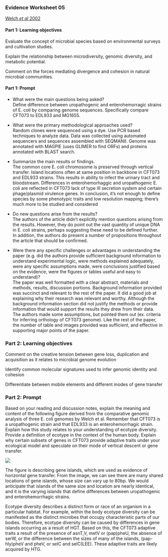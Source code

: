 ### Evidence Worksheet 05
[Welch *et al* 2002](https://www.ncbi.nlm.nih.gov/pubmed/12471157)

#### Part 1: Learning objectives
Evaluate the concept of microbial species based on environmental surveys and cultivation studies. 

Explain the relationship between microdiversity, genomic diversity, and metabolic potential.

Comment on the forces mediating divergence and cohesion in natural microbial communities. 

#### Part 1: Prompt
* What were the main questions being asked?  
Define difference between uropathogenic and enterohemorragic strains of E. coli by comparing genome sequences. Specifically compare CFT073 to EDL933 and MG1655. 

* What were the primary methodological approaches used?  
Random clones were sequenced using a dye. Use PCR based techniques to analyze data. Data was collected using automated sequencers and sequences assembled with SEQMANII. Genome was annotated with MAGPIE (uses GLIMER to find ORFs) and proteins annotated with BLAST search. 

* Summarize the main results or findings.  
The common core E. coli chromosome is preserved through vertical transfer. Island locations often at same position in backbone in CFT073 and EDL933 strains. This results in ability to infect the urinary tract and bloodstream. Differences in enterohemorhaggic and uropathogenic E. coli are reflected in CFT073 lack of type III secretion system and certain phage/plasmid virulence genes. In conclusion, it's not enough to define species by some phenotypic traits and low resolution mapping; there's much more to be studied and considered 

* Do new questions arise from the results?  
The authors of the article didn't explicitly mention questions arising from the results. However, they do point out the vast quantity of unique DNA in E. coli strains, perhaps suggesting these need to be defined further. In addition, the authors do present a number of propositions throughout the article that should be confirmed. 

* Were there any specific challenges or advantages in understanding the paper (e.g. did the authors provide sufficient background information to understand experimental logic, were methods explained adequately, were any specific assumptions made, were conclusions justified based on the evidence, were the figures or tables useful and easy to understand)?  
The paper was well formatted with a clear abstract, materials and methods, results, discussion portions. Background information provided was succinct and relevant to the rest of the paper. It did a good job at explaining why their research was relevant and worthy. Although the background information section did not justify the methods or provide information that would support the results they drew from their data. The authors made some assumptions, but pointed them out (ex. criteria for inferring orthology of CFT073 genome). Like the rest of the paper, the number of table and images provided was sufficient, and effective in supporting major points of the paper. 

### Part 2: Learning objectives 
Comment on the creative tension between gene loss, duplication and acquisition as it relates to microbial genome evolution

Identify common molecular signatures used to infer genomic identity and cohesion

Differentiate between mobile elements and different modes of gene transfer

### Part 2: Prompt
Based on your reading and discussion notes, explain the meaning and content of the following figure derived from the comparative genomic analysis of three E. coli genomes by Welch et al. Remember that CFT073 is a uropathogenic strain and that EDL933 is an enterohemorrhagic strain. Explain how this study relates to your understanding of ecotype diversity. Provide a definition of ecotype in the context of the human body. Explain why certain subsets of genes in CFT073 provide adaptive traits under your ecological model and speculate on their mode of vertical descent or gene transfer.  

![](Worksheet 5 Image.png)

  The figure is describing gene islands, which are used as evidence of horizontal gene transfer. From the image, we can see there are many shared locations of gene islands, whose size can vary up to 80bp. We would anticipate that islands of the same size and location are nearly identical, and it is the varying islands that define differences between uropathogenic and enterohemorrhagic strains. 

  Ecotype diversity describes a distinct form or race of an organism in a particular habitat. For example, within the body ecotype diversity can be manifested as the distinct microbes that occupy characteristic parts of our bodies. Therefore, ecotype diversity can be caused by differences in gene islands occurring as a result of HGT. Based on this, the CFT073 adaptive traits a result of the presence of asnT,V, metV or (pap)pheU, the absence of serW, or the difference between the sizes of many of the islands, (pap-hly)pheV and pheV, or selC and selC(LEE). These adaptive traits are likely acquired by HTG. 
